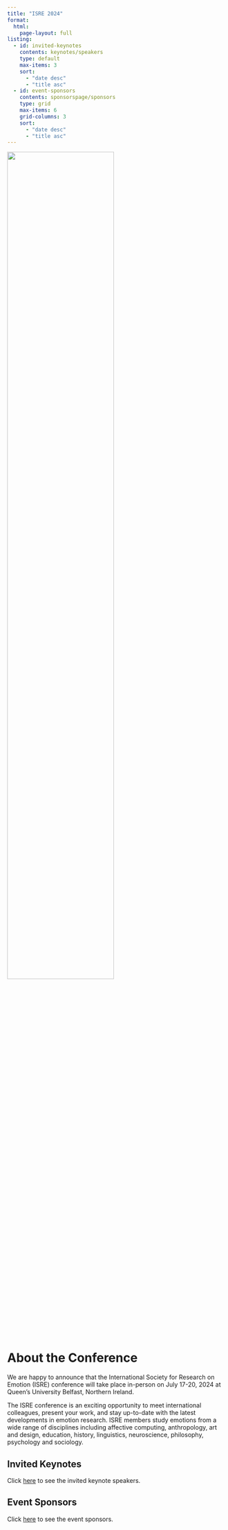```yaml
---
title: "ISRE 2024"
format:
  html:
    page-layout: full
listing:
  - id: invited-keynotes
    contents: keynotes/speakers
    type: default
    max-items: 3
    sort: 
      - "date desc"
      - "title asc"
  - id: event-sponsors
    contents: sponsorspage/sponsors
    type: grid
    max-items: 6
    grid-columns: 3
    sort: 
      - "date desc"
      - "title asc"
---
```


::: column-page
![](images/Belfast/QUB_300119_7777.jpg){fig-alt="A view of Belfast City  at dusk with Belfast City Hall in the foreground" fig-align="center" width="70%"}
:::

# About the Conference

We are happy to announce that the International Society for Research on Emotion (ISRE) conference will take place in-person on July 17-20, 2024 at Queen's University Belfast, Northern Ireland.

The ISRE conference is an exciting opportunity to meet international colleagues, present your work, and stay up-to-date with the latest developments in emotion research. ISRE members study emotions from a wide range of disciplines including affective computing, anthropology, art and design, education, history, linguistics, neuroscience, philosophy, psychology and sociology.

<!-- # Event Sponsors -->

<!-- ::: {layout-"\[\[70,30\], \[100\]\]"} ![](images/VisitBelfast/Belfast%20Starburst%20Logo%20(purple).jpg){fig-alt="Belfast Starburst Logo"} -->

<!-- ![](images/VisitBelfast/TNI_Corp_Logo_Fc_ColText_RGB.png){fig-alt="Tourism Northern Ireland Logo"} -->

<!-- ![](images/VisitBelfast/Visit_Belfast_Logo_(Purple).jpg){fig-alt="Visit Belfast Logo"}  -->

<!-- ::: -->

::: grid
::: {.g-col-12 .g-col-lg-6 .animate__animated .animate__fadeIn .animate__faster .animate__delay-1s}
## Invited Keynotes

Click [here](keynotes/index.qmd) to see the invited keynote speakers.

::: {#invited-keynotes}
:::
:::

::: {.g-col-12 .g-col-lg-12 .animate__animated .animate__fadeIn .animate__faster .animate__delay-1s}
## Event Sponsors

Click [here](sponsorspage/index.qmd) to see the event sponsors.

::: {#event-sponsors}
:::
:::
:::
